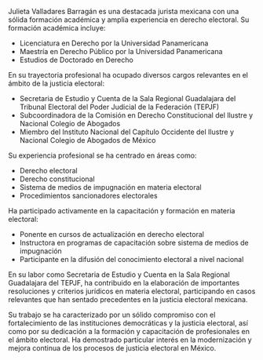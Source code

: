 Julieta Valladares Barragán es una destacada jurista mexicana con una sólida formación académica y amplia experiencia en derecho electoral. Su formación académica incluye:

- Licenciatura en Derecho por la Universidad Panamericana
- Maestría en Derecho Público por la Universidad Panamericana
- Estudios de Doctorado en Derecho

En su trayectoria profesional ha ocupado diversos cargos relevantes en el ámbito de la justicia electoral:

- Secretaria de Estudio y Cuenta de la Sala Regional Guadalajara del Tribunal Electoral del Poder Judicial de la Federación (TEPJF)
- Subcoordinadora de la Comisión en Derecho Constitucional del Ilustre y Nacional Colegio de Abogados
- Miembro del Instituto Nacional del Capítulo Occidente del Ilustre y Nacional Colegio de Abogados de México

Su experiencia profesional se ha centrado en áreas como:

- Derecho electoral
- Derecho constitucional
- Sistema de medios de impugnación en materia electoral
- Procedimientos sancionadores electorales

Ha participado activamente en la capacitación y formación en materia electoral:

- Ponente en cursos de actualización en derecho electoral
- Instructora en programas de capacitación sobre sistema de medios de impugnación
- Participante en la difusión del conocimiento electoral a nivel nacional

En su labor como Secretaria de Estudio y Cuenta en la Sala Regional Guadalajara del TEPJF, ha contribuido en la elaboración de importantes resoluciones y criterios jurídicos en materia electoral, participando en casos relevantes que han sentado precedentes en la justicia electoral mexicana.

Su trabajo se ha caracterizado por un sólido compromiso con el fortalecimiento de las instituciones democráticas y la justicia electoral, así como por su dedicación a la formación y capacitación de profesionales en el ámbito electoral. Ha demostrado particular interés en la modernización y mejora continua de los procesos de justicia electoral en México.
